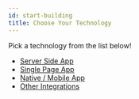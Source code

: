 ```yaml
---
id: start-building
title: Choose Your Technology
---
```


Pick a technology from the list below!

- [Server Side App](start-building/server-side-web-app.mdx)
- [Single Page App](start-building/single-page-app-spa.mdx)
- [Native / Mobile App](start-building/native-mobile-app.mdx)
- [Other Integrations](start-building/other-languages.mdx)
